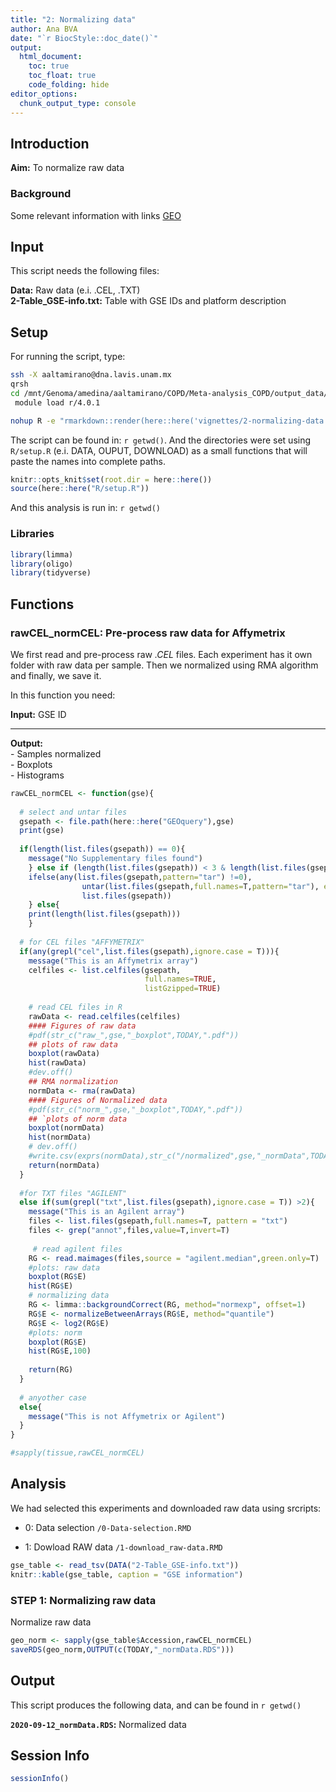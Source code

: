 ```yaml
---
title: "2: Normalizing data"
author: Ana BVA
date: "`r BiocStyle::doc_date()`"
output:
  html_document:
    toc: true
    toc_float: true
    code_folding: hide
editor_options: 
  chunk_output_type: console
---
```


## Introduction

<div class="alert alert-info">
  <strong>Aim:</strong> To normalize raw data
</div>

### Background 

Some relevant information with links [GEO](https://www.ncbi.nlm.nih.gov/geo/)


## Input

This script needs the following files:

<div class="alert alert-warning">
  <strong>Data:</strong> Raw data (e.i. .CEL, .TXT)  
  <strong>2-Table_GSE-info.txt:</strong> Table with GSE IDs and platform description 
</div>



## Setup

For running the script, type:

```bash
ssh -X aaltamirano@dna.lavis.unam.mx
qrsh
cd /mnt/Genoma/amedina/aaltamirano/COPD/Meta-analysis_COPD/output_data/.out
 module load r/4.0.1 

nohup R -e "rmarkdown::render(here::here('vignettes/2-normalizing-data.RMD'))" > 2-normalizing-data.out &
```

The script can be found in: `r getwd() `. And the directories were set using
`R/setup.R` (e.i. DATA, OUPUT, DOWNLOAD) as a small functions that will paste the names into complete paths.

```r
knitr::opts_knit$set(root.dir = here::here())
source(here::here("R/setup.R"))
```

And this analysis is run in: `r getwd() `

### Libraries

```r
library(limma)
library(oligo)
library(tidyverse)
```


## Functions


### **rawCEL_normCEL**: Pre-process raw data for Affymetrix 

We first read and pre-process raw *.CEL* files. Each experiment has it own 
folder with raw data per sample. Then we normalized using RMA algorithm and 
finally, we save it. 

In this function you need:

<div class="alert alert-warning">
  <strong>Input:</strong> GSE ID   
  <hr>
  <strong>Output:</strong>  
  - Samples normalized  
  - Boxplots  
  - Histograms 
</div>


```r
rawCEL_normCEL <- function(gse){
  
  # select and untar files
  gsepath <- file.path(here::here("GEOquery"),gse)
  print(gse)
  
  if(length(list.files(gsepath)) == 0){
    message("No Supplementary files found")
    } else if (length(list.files(gsepath)) < 3 & length(list.files(gsepath)) != 0 ){
    ifelse(any(list.files(gsepath,pattern="tar") !=0),
                untar(list.files(gsepath,full.names=T,pattern="tar"), exdir=gsepath),
                list.files(gsepath))
    } else{
    print(length(list.files(gsepath)))
    }
  
  # for CEL files "AFFYMETRIX"
  if(any(grepl("cel",list.files(gsepath),ignore.case = T))){
    message("This is an Affymetrix array")
    celfiles <- list.celfiles(gsepath,
                              full.names=TRUE,
                              listGzipped=TRUE)
    
    # read CEL files in R
    rawData <- read.celfiles(celfiles)
    #### Figures of raw data
    #pdf(str_c("raw_",gse,"_boxplot",TODAY,".pdf"))
    ## plots of raw data
    boxplot(rawData)
    hist(rawData)
    #dev.off()
    ## RMA normalization
    normData <- rma(rawData)
    #### Figures of Normalized data
    #pdf(str_c("norm_",gse,"_boxplot",TODAY,".pdf"))
    ## `plots of norm data
    boxplot(normData)
    hist(normData)
    # dev.off()
    #write.csv(exprs(normData),str_c("/normalized",gse,"_normData",TODAY,".tx  t"),quote=F)
    return(normData)
  }
  
  #for TXT files "AGILENT"
  else if(sum(grepl("txt",list.files(gsepath),ignore.case = T)) >2){
    message("This is an Agilent array")
    files <- list.files(gsepath,full.names=T, pattern = "txt")
    files <- grep("annot",files,value=T,invert=T)
   
     # read agilent files
    RG <- read.maimages(files,source = "agilent.median",green.only=T)
    #plots: raw data
    boxplot(RG$E)
    hist(RG$E)
    # normalizing data
    RG <- limma::backgroundCorrect(RG, method="normexp", offset=1)
    RG$E <- normalizeBetweenArrays(RG$E, method="quantile")
    RG$E <- log2(RG$E)
    #plots: norm
    boxplot(RG$E)
    hist(RG$E,100)
    
    return(RG)
  }
  
  # anyother case
  else{
    message("This is not Affymetrix or Agilent")
  }
}

#sapply(tissue,rawCEL_normCEL)

```





## Analysis

We had selected this experiments and downloaded raw data using srcripts:

- 0: Data selection `/0-Data-selection.RMD`

- 1: Dowload RAW data `/1-download_raw-data.RMD`


```r
gse_table <- read_tsv(DATA("2-Table_GSE-info.txt"))
knitr::kable(gse_table, caption = "GSE information")
```

### STEP 1: Normalizing raw data

Normalize raw data

```r
geo_norm <- sapply(gse_table$Accession,rawCEL_normCEL)
saveRDS(geo_norm,OUTPUT(c(TODAY,"_normData.RDS")))
```


## Output

This script produces the following data, and can be found in `r getwd() ` 

<div class="alert alert-success">
  <strong>`2020-09-12_normData.RDS`:</strong> Normalized data 
</div>

## Session Info

```r
sessionInfo()
```





